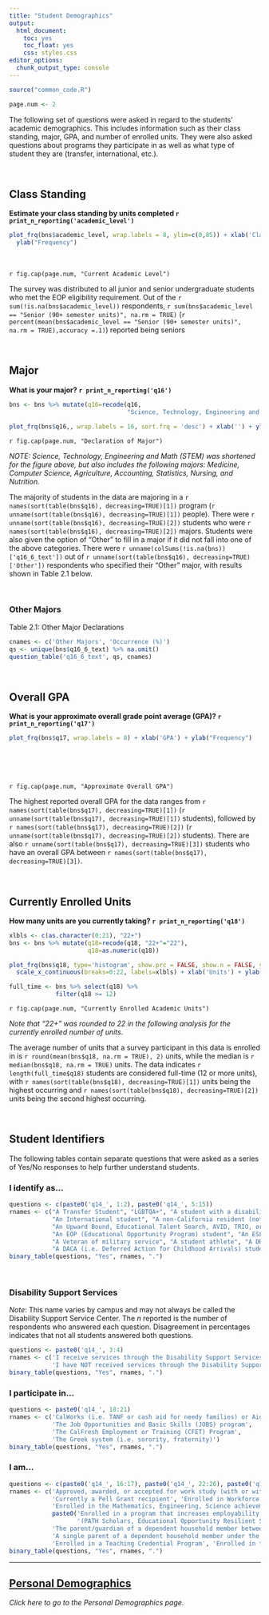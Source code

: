 ```yaml
---
title: "Student Demographics"
output: 
  html_document: 
    toc: yes
    toc_float: yes
    css: styles.css
editor_options: 
  chunk_output_type: console
---
```


```r
source("common_code.R")

page.num <- 2
```

The following set of questions were asked in regard to the students' academic demographics. This includes information such as their class standing, major, GPA, and number of enrolled units. They were also asked questions about programs they participate in as well as what type of student they are (transfer, international, etc.).

<br>


## Class Standing
**Estimate your class standing by units completed `r print_n_reporting('academic_level')`**

<div class = "row">
<div class = "col-md-7">
```r
plot_frq(bns$academic_level, wrap.labels = 8, ylim=c(0,85)) + xlab('Class Standing') + 
  ylab("Frequency")
```
</div>
  
<div class = "col-md-4">
<br><br> `r fig.cap(page.num, "Current Academic Level")` <br>

The survey was distributed to all junior and senior undergraduate students who met the EOP eligibility requirement. Out of the `r sum(!is.na(bns$academic_level))` respondents, `r sum(bns$academic_level == "Senior (90+ semester units)", na.rm = TRUE)` (`r percent(mean(bns$academic_level == "Senior (90+ semester units)", na.rm = TRUE),accuracy =.1)`) reported being seniors


</div>
</div>

<br> 

## Major
**What is your major? `r print_n_reporting('q16')`**
```r
bns <- bns %>% mutate(q16=recode(q16, 
                                 "Science, Technology, Engineering and Math (STEM) (Includes Medicine, Computer Science, Agriculture, Accounting, Statistics, Nursing, and Nutrition)" = "Science, Technology, Engineering and Math (STEM)"))

plot_frq(bns$q16,, wrap.labels = 16, sort.frq = 'desc') + xlab('') + ylab("Frequency")
```
`r fig.cap(page.num, "Declaration of Major")`

*NOTE: Science, Technology, Engineering and Math (STEM) was shortened for the figure above, but also includes the following majors: Medicine, Computer Science, Agriculture, Accounting, Statistics, Nursing, and Nutrition.*

The majority of students in the data are majoring in a `r names(sort(table(bns$q16), decreasing=TRUE)[1])` program (`r unname(sort(table(bns$q16), decreasing=TRUE)[1])` people). There were `r unname(sort(table(bns$q16), decreasing=TRUE)[2])` students who were `r names(sort(table(bns$q16), decreasing=TRUE)[2])` majors. Students were also given the option of "Other" to fill in a major if it did not fall into one of the above categories. There were `r unname(colSums(!is.na(bns))['q16_6_text'])` out of `r unname(sort(table(bns$q16), decreasing=TRUE)['Other'])` respondents who specified their "Other" major, with results shown in Table 2.1 below. 

<br />

### Other Majors

Table 2.1: Other Major Declarations
```r
cnames <- c('Other Majors', 'Occurrence (%)')
qs <- unique(bns$q16_6_text) %>% na.omit()
question_table('q16_6_text', qs, cnames)
```

<br>

## Overall GPA
**What is your approximate overall grade point average (GPA)? `r print_n_reporting('q17')`**

<div class = "row">
<div class = "col-md-7">
```r
plot_frq(bns$q17, wrap.labels = 8) + xlab('GPA') + ylab("Frequency")
```
</div>
  
<div class = "col-md-4">
<br><br><br><br> `r fig.cap(page.num, "Approximate Overall GPA")` <br>

The highest reported overall GPA for the data ranges from `r names(sort(table(bns$q17), decreasing=TRUE)[1])` (`r unname(sort(table(bns$q17), decreasing=TRUE)[1])` students), followed by `r names(sort(table(bns$q17), decreasing=TRUE)[2])` (`r unname(sort(table(bns$q17), decreasing=TRUE)[2])` students). There are also `r unname(sort(table(bns$q17), decreasing=TRUE)[3])` students who have an overall GPA between `r names(sort(table(bns$q17), decreasing=TRUE)[3])`.
</div>
</div>

<br />

## Currently Enrolled Units
**How many units are you currently taking? `r print_n_reporting('q18')`**
```r
xlbls <- c(as.character(0:21), "22+")
bns <- bns %>% mutate(q18=recode(q18, "22+"="22"),
                      q18=as.numeric(q18))

plot_frq(bns$q18, type='histogram', show.prc = FALSE, show.n = FALSE, ylim = c(0,30)) +
  scale_x_continuous(breaks=0:22, labels=xlbls) + xlab('Units') + ylab("Frequency")

full_time <- bns %>% select(q18) %>% 
             filter(q18 >= 12) 
```
`r fig.cap(page.num, "Currently Enrolled Academic Units")`

*Note that "22+" was rounded to 22 in the following analysis for the currently enrolled number of units*. 

The average number of units that a survey participant in this data is enrolled in is `r round(mean(bns$q18, na.rm = TRUE), 2)` units, while the median is `r median(bns$q18, na.rm = TRUE)` units. The data indicates `r length(full_time$q18)` students are considered full-time (12 or more units), with `r names(sort(table(bns$q18), decreasing=TRUE)[1])` units being the highest occurring and `r names(sort(table(bns$q18), decreasing=TRUE)[2])` units being the second highest occurring.

<br />

## Student Identifiers

The following tables contain separate questions that were asked as a series of Yes/No responses to help further understand students.

### I identify as...
```r
questions <- c(paste0('q14_', 1:2), paste0('q14_', 5:15))
rnames <- c("A Transfer Student", "LGBTQA+", "A student with a disability", "A former foster youth/child",
            "An International student", "A non-California resident (not International)",
            "An Upward Bound, Educational Talent Search, AVID, TRIO, or other college preparation program alumni student",
            "An EOP (Educational Opportunity Program) student", "An ESL (English as a Second Language) student",
            "A Veteran of military service", "A student athlete", "A DREAM (i.e. undocumented) student",
            "A DACA (i.e. Deferred Action for Childhood Arrivals) student")
binary_table(questions, "Yes", rnames, ".")
```


<br />

### Disability Support Services
*Note*: This name varies by campus and may not always be called the Disability Support Service Center. The $n$ reported is the number of respondents who answered each question. Disagreement in percentages indicates that not all students answered both questions.

```r
questions <- paste0('q14_', 3:4)
rnames <- c('I receive services through the Disability Support Services Center',
            'I have NOT received services through the Disability Support Services Center')
binary_table(questions, "Yes", rnames, ".")
```

### I participate in...
```r
questions <- paste0('q14_', 18:21)
rnames <- c('CalWorks (i.e. TANF or cash aid for needy families) or Aid to Families with Dependent Children (AFDC)',
            'The Job Opportunities and Basic Skills (JOBS) program',
            'The CalFresh Employment or Training (CFET) Program',
            'The Greek system (i.e. sorority, fraternity)')
binary_table(questions, "Yes", rnames, ".")
```

### I am...
```r
questions <- c(paste0('q14_', 16:17), paste0('q14_', 22:26), paste0('q101_', 1:2))
rnames <- c('Approved, awarded, or accepted for work study (with or without a work study job)',
            'Currently a Pell Grant recipient', 'Enrolled in Workforce Innovation and Opportunity Act (WIOA)',
            'Enrolled in the Mathematics, Engineering, Science achievement (MESA) program',
            paste0('Enrolled in a program that increases employability for current and former foster youth ',
                   '(PATH Scholars, Educational Opportunity Resilient Scholars Program (RSP), Renaissance Scholars Program)'),
            'The parent/guardian of a dependent household member between the age of 6 and 12 with no adequate childcare',
            'A single parent of a dependent household member under the age of 12',
            'Enrolled in a Teaching Credential Program', 'Enrolled in the School of Social Work Practicum Program (Field work program)')
binary_table(questions, "Yes", rnames, ".")
```


---

## [Personal Demographics](Personal_Demo.html)
*Click here to go to the Personal Demographics page.*

